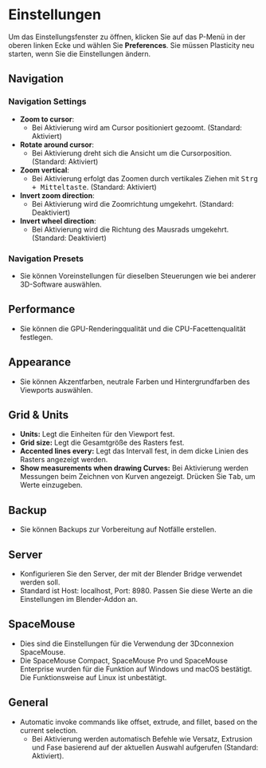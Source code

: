 # Einstellungen

Um das Einstellungsfenster zu öffnen, klicken Sie auf das P-Menü in der oberen linken Ecke und wählen Sie **Preferences**.
Sie müssen Plasticity neu starten, wenn Sie die Einstellungen ändern.

## Navigation

### Navigation Settings

- **Zoom to cursor**:
    - Bei Aktivierung wird am Cursor positioniert gezoomt. (Standard: Aktiviert)
- **Rotate around cursor**:
    - Bei Aktivierung dreht sich die Ansicht um die Cursorposition. (Standard: Aktiviert)
- **Zoom vertical**:
    - Bei Aktivierung erfolgt das Zoomen durch vertikales Ziehen mit <kbd>Strg + Mitteltaste</kbd>. (Standard: Aktiviert)
- **Invert zoom direction**:
    - Bei Aktivierung wird die Zoomrichtung umgekehrt. (Standard: Deaktiviert)
- **Invert wheel direction**:
    - Bei Aktivierung wird die Richtung des Mausrads umgekehrt. (Standard: Deaktiviert)

### Navigation Presets

- Sie können Voreinstellungen für dieselben Steuerungen wie bei anderer 3D-Software auswählen.

## Performance

- Sie können die GPU-Renderingqualität und die CPU-Facettenqualität festlegen.

## Appearance

- Sie können Akzentfarben, neutrale Farben und Hintergrundfarben des Viewports auswählen.

## Grid & Units

- **Units:** Legt die Einheiten für den Viewport fest.
- **Grid size:** Legt die Gesamtgröße des Rasters fest.
- **Accented lines every:** Legt das Intervall fest, in dem dicke Linien des Rasters angezeigt werden.
- **Show measurements when drawing Curves:** Bei Aktivierung werden Messungen beim Zeichnen von Kurven angezeigt. Drücken Sie <kbd>Tab</kbd>, um Werte einzugeben.

## Backup

- Sie können Backups zur Vorbereitung auf Notfälle erstellen.

## Server

- Konfigurieren Sie den Server, der mit der Blender Bridge verwendet werden soll.
- Standard ist Host: localhost, Port: 8980. Passen Sie diese Werte an die Einstellungen im Blender-Addon an.

## SpaceMouse

- Dies sind die Einstellungen für die Verwendung der 3Dconnexion SpaceMouse.
- Die SpaceMouse Compact, SpaceMouse Pro und SpaceMouse Enterprise wurden für die Funktion auf Windows und macOS bestätigt. Die Funktionsweise auf Linux ist unbestätigt.

## General

- Automatic invoke commands like offset, extrude, and fillet, based on the current selection.
    - Bei Aktivierung werden automatisch Befehle wie Versatz, Extrusion und Fase basierend auf der aktuellen Auswahl aufgerufen (Standard: Aktiviert).
